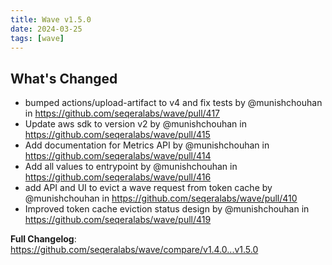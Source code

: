 ```yaml
---
title: Wave v1.5.0
date: 2024-03-25
tags: [wave]
---
```


## What's Changed
* bumped actions/upload-artifact to v4 and fix tests by @munishchouhan in https://github.com/seqeralabs/wave/pull/417
* Update aws sdk to version v2 by @munishchouhan in https://github.com/seqeralabs/wave/pull/415
* Add documentation for Metrics API by @munishchouhan in https://github.com/seqeralabs/wave/pull/414
* Add all values to entrypoint by @munishchouhan in https://github.com/seqeralabs/wave/pull/416
* add API and UI to evict a wave request from token cache   by @munishchouhan in https://github.com/seqeralabs/wave/pull/410
* Improved token cache eviction status design by @munishchouhan in https://github.com/seqeralabs/wave/pull/419


**Full Changelog**: https://github.com/seqeralabs/wave/compare/v1.4.0...v1.5.0
